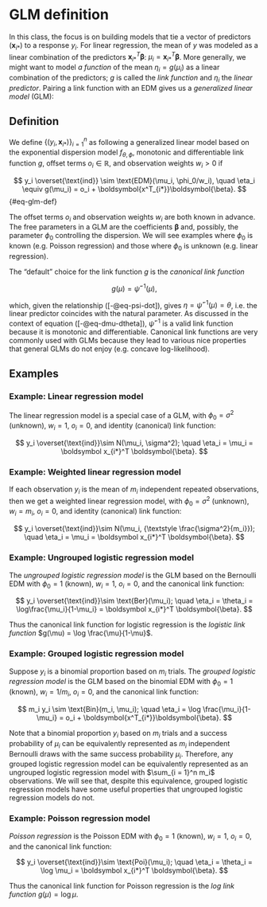 # GLM definition {#sec-glm-def}

In this class, the focus is on building models that tie a vector of predictors $(\boldsymbol x_{i*})$ to a response $y_i$. For linear regression, the mean of $y$ was modeled as a linear combination of the predictors $\boldsymbol x_{i*}^T \boldsymbol{\beta}$: $\mu_i = \boldsymbol x_{i*}^T \boldsymbol{\beta}$. More generally, we might want to model *a function* of the mean $\eta_i = g(\mu_i)$ as a linear combination of the predictors; $g$ is called the *link function* and $\eta_i$ the *linear predictor*. Pairing a link function with an EDM gives us a *generalized linear model* (GLM):

## Definition

We define $\{(y_i, \boldsymbol x_{i*})\}_{i = 1}^n$ as following a generalized linear model based on the exponential dispersion model $f_{\theta, \phi}$, monotonic and differentiable link function $g$, offset terms $o_i \in \mathbb R$, and observation weights $w_i > 0$ if

$$
y_i \overset{\text{ind}} \sim \text{EDM}(\mu_i, \phi_0/w_i), \quad \eta_i \equiv g(\mu_i) = o_i + \boldsymbol{x^T_{i*}}\boldsymbol{\beta}.
$$ {#eq-glm-def}

The offset terms $o_i$ and observation weights $w_i$ are both known in advance. The free parameters in a GLM are the coefficients $\boldsymbol{\beta}$ and, possibly, the parameter $\phi_0$ controlling the dispersion. We will see examples where $\phi_0$ is known (e.g. Poisson regression) and those where $\phi_0$ is unknown (e.g. linear regression).

The “default” choice for the link function $g$ is the *canonical link function*

$$
g(\mu) = \dot \psi^{-1}(\mu),
$$

which, given the relationship ([-@eq-psi-dot]), gives $\eta = \dot \psi^{-1}(\mu) = \theta$, i.e. the linear predictor coincides with the natural parameter. As discussed in the context of equation ([-@eq-dmu-dtheta]), $\dot \psi^{-1}$ is a valid link function because it is monotonic and differentiable. Canonical link functions are very commonly used with GLMs because they lead to various nice properties that general GLMs do not enjoy (e.g. concave log-likelihood).

## Examples

### Example: Linear regression model

The linear regression model is a special case of a GLM, with $\phi_0 = \sigma^2$ (unknown), $w_i = 1$, $o_i = 0$, and identity (canonical) link function:

$$
y_i \overset{\text{ind}}\sim N(\mu_i, \sigma^2); \quad \eta_i = \mu_i = \boldsymbol x_{i*}^T \boldsymbol{\beta}.
$$

### Example: Weighted linear regression model

If each observation $y_i$ is the mean of $m_i$ independent repeated observations, then we get a weighted linear regression model, with $\phi_0 = \sigma^2$ (unknown), $w_i = m_i$, $o_i = 0$, and identity (canonical) link function:

$$
y_i \overset{\text{ind}}\sim N(\mu_i, {\textstyle \frac{\sigma^2}{m_i}}); \quad \eta_i = \mu_i = \boldsymbol x_{i*}^T \boldsymbol{\beta}.
$$

### Example: Ungrouped logistic regression model

The *ungrouped logistic regression model* is the GLM based on the Bernoulli EDM with $\phi_0 = 1$ (known), $w_i = 1$, $o_i = 0$, and the canonical link function:

$$
y_i \overset{\text{ind}}\sim \text{Ber}(\mu_i); \quad \eta_i = \theta_i = \log\frac{\mu_i}{1-\mu_i} = \boldsymbol x_{i*}^T \boldsymbol{\beta}.
$$

Thus the canonical link function for logistic regression is the *logistic link function* $g(\mu) = \log \frac{\mu}{1-\mu}$.

### Example: Grouped logistic regression model

Suppose $y_i$ is a binomial proportion based on $m_i$ trials. The *grouped logistic regression model* is the GLM based on the binomial EDM with $\phi_0 = 1$ (known), $w_i = 1/m_i$, $o_i = 0$, and the canonical link function:

$$
m_i y_i \sim \text{Bin}(m_i, \mu_i); \quad \eta_i = \log \frac{\mu_i}{1-\mu_i} = o_i + \boldsymbol{x^T_{i*}}\boldsymbol{\beta}.
$$

Note that a binomial proportion $y_i$ based on $m_i$ trials and a success probability of $\mu_i$ can be equivalently represented as $m_i$ independent Bernoulli draws with the same success probability $\mu_i$. Therefore, any grouped logistic regression model can be equivalently represented as an ungrouped logistic regression model with $\sum_{i = 1}^n m_i$ observations. We will see that, despite this equivalence, grouped logistic regression models have some useful properties that ungrouped logistic regression models do not.

### Example: Poisson regression model

*Poisson regression* is the Poisson EDM with $\phi_0 = 1$ (known), $w_i = 1$, $o_i = 0$, and the canonical link function:

$$
y_i \overset{\text{ind}}\sim \text{Poi}(\mu_i); \quad \eta_i = \theta_i = \log \mu_i = \boldsymbol x_{i*}^T \boldsymbol{\beta}.
$$

Thus the canonical link function for Poisson regression is the *log link function* $g(\mu) = \log \mu$.
